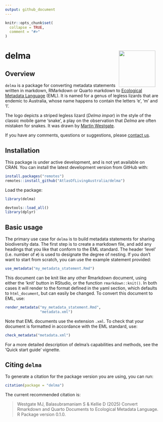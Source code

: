```yaml
---
output: github_document
---
```


<!-- README.md is generated from README.Rmd. Please edit that file -->

```r
knitr::opts_chunk$set(
  collapse = TRUE,
  comment = "#>"
)
```

# delma <img src="man/figures/logo.png" align="right" style="margin: 0px 10px 0px 10px;" alt="" width="120"/><br>

## Overview

`delma` is a package for converting metadata statements written in markdown,
RMarkdown or Quarto markdown to [Ecological Metadata Language](https://eml.ecoinformatics.org) (EML). It is named
for a genus of legless lizards that are endemic to Australia, whose name happens
to contain the letters 'e', 'm' and 'l'.

The logo depicts a striped legless lizard (_Delma impar_) in the 
style of the classic mobile game 'snake', a play on the observation that
_Delma_ are often mistaken for snakes. It was drawn by [Martin Westgate](https://martinwestgate.com).

If you have any comments, questions or suggestions, please [contact us](mailto:support@ala.org.au).
 
## Installation
This package is under active development, and is not yet available on CRAN. You
can install the latest development version from GitHub with:

```r
install.packages("remotes")
remotes::install_github("AtlasOfLivingAustralia/delma")
```

Load the package:

```r
library(delma)
```

```r
devtools::load_all()
library(dplyr)
```

## Basic usage

The primary use case for `delma` is to build metadata statements for sharing 
biodiversity data. The first step is to create a markdown file, and add any 
headings that you like that conform to the EML standard. The header 'level' 
(i.e. number of `#`) is used to designate the degree of nesting. If you don't 
want to start from scratch, you can use the example statement provided:

```r
use_metadata("my_metadata_statement.Rmd")
```

This document can be knit like any other Rmarkdown document, using either the 
'knit' button in RStudio, or the function `rmarkdown::knit()`. In both cases it 
will render to the format defined in the yaml section, which defaults to 
`html_document`, but can easily be changed. To convert this document to EML,
use:

```r
render_metadata("my_metadata_statement.Rmd", 
                "metadata.xml")
```

Note that EML documents use the extension `.xml`. To check that your document
is formatted in accordance with the EML standard, use:

```r
check_metadata("metadata.xml")
```


For a more detailed description of delma's capabilities and methods, see the 
'Quick start guide' vignette.

## Citing `delma`
To generate a citation for the package version you are using, you can run:

```r
citation(package = "delma")
```

The current recommended citation is:

> Westgate MJ, Balasubramaniam S & Kellie D (2025) Convert Rmarkdown and Quarto Documents to Ecological Metadata Language. R Package version 0.1.0.
